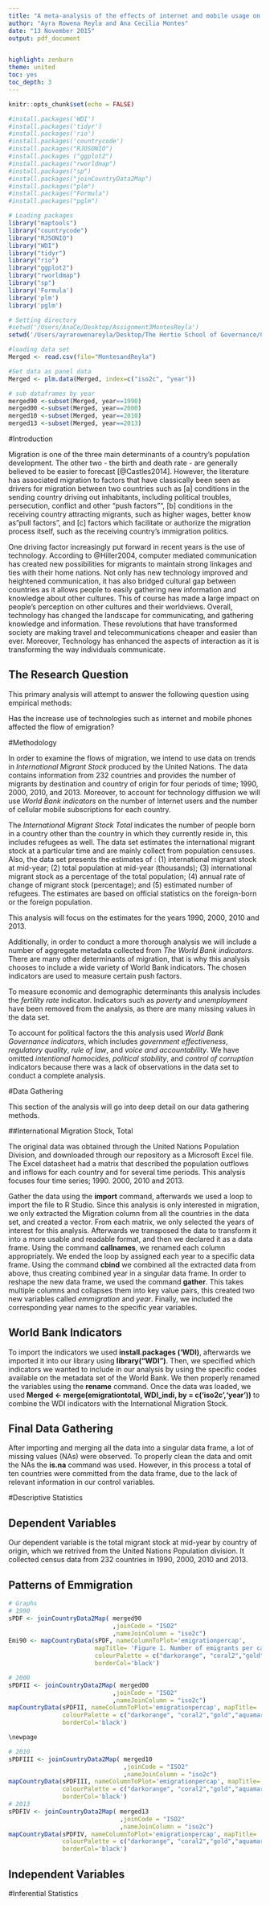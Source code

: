 ```yaml
---
title: "A meta-analysis of the effects of internet and mobile usage on migration"
author: "Ayra Rowena Reyla and Ana Cecilia Montes"
date: "13 November 2015"
output: pdf_document


highlight: zenburn
theme: united
toc: yes
toc_depth: 3
---
```



\newpage

```r
knitr::opts_chunk$set(echo = FALSE)

#install.packages('WDI')
#install.packages('tidyr')
#install.packages('rio')
#install.packages('countrycode')
#install.packages("RJOSONIO")  
#install.packages ("ggplot2")
#install.packages("rworldmap")
#install.packages("sp")
#install.packages("joinCountryData2Map")
#install.packages("plm")
#install.packages("Formula")
#install.packages("pglm")

# Loading packages
library("maptools")
library("countrycode")
library("RJSONIO")
library("WDI")
library("tidyr")
library("rio")
library("ggplot2")
library("rworldmap")
library("sp")
library('Formula')
library('plm')
library('pglm')

# Setting directory
#setwd('/Users/AnaCe/Desktop/Assignment3MontesReyla')
setwd('/Users/ayrarowenareyla/Desktop/The Hertie School of Governance/Collaborative Social Sciences/Assignment3MontesReyla/Assignment3MontesReyla')

#loading data set
Merged <- read.csv(file="MontesandReyla")

#Set data as panel data
Merged <- plm.data(Merged, index=c("iso2c", "year"))

# sub dataframes by year
merged90 <-subset(Merged, year==1990)
merged00 <-subset(Merged, year==2000)
merged10 <-subset(Merged, year==2010)
merged13 <-subset(Merged, year==2013)

```

#Introduction

Migration is one of the three main determinants of a country's population development. The other two - the birth and death rate - are generally believed to be easier to forecast [@Castles2014]. However, the literature has associated migration to factors that have classically been seen as drivers for migration between two countries such as [a] conditions in the sending country driving out inhabitants, including political troubles, persecution, conflict and other "push factors"", [b] conditions in the receiving country attracting migrants, such as higher wages, better know as "pull factors", and [c] factors which facilitate or authorize the migration process itself, such as the receiving country's immigration politics. 

One driving factor increasingly put forward in recent years is the use of technology. According to @Hiller2004, computer mediated communication has created new possibilities for migrants to maintain strong linkages and ties with their home nations. Not only has new technology improved and heightened communication, it has also bridged cultural gap between countries as it allows people to easily gathering new information and knowledge about other cultures. This of course has made a large impact on people's perception on other cultures and their worldviews. Overall, technology has changed the landscape for communicating, and gathering knowledge and information. These revolutions that have transformed society are making travel and telecommunications cheaper and easier than ever. Moreover, Technology has enhanced the aspects of interaction as it is transforming the way individuals communicate. 

## The Research Question
This primary analysis will attempt to answer the following question using empirical methods: 

Has the increase use of technologies such as internet and mobile phones affected the flow of emigration?


#Methodology

In order to examine the flows of migration, we intend to use data on trends in _International Migrant Stock_ produced by the United Nations. The data contains information from 232 countries and provides the number of migrants by destination and country of origin for four periods of time; 1990, 2000, 2010, and 2013. Moreover, to account for technology diffusion we will use _World Bank indicators_ on the number of Internet users and the number of cellular mobile subscriptions for each country. 

The _International Migrant Stock Total_ indicates the number of people born in a country other than the country in which they currently reside in, this includes refugees as well. The data set estimates the international migrant stock at a particular time and are mainly collect from population censuses. 
Also, the data set presents the estimates of : (1) international migrant stock at mid-year; (2) total population at mid-year (thousands); (3) international migrant stock as a percentage of the total population; (4) annual rate of change of migrant stock (percentage); and (5) estimated number of refugees. The estimates are based on official statistics on the foreign-born or the foreign population. 

This analysis will focus on the estimates for the years 1990, 2000, 2010 and 2013. 

Additionally, in order to conduct a more thorough analysis we will include a number of aggregate metadata collected from _The World Bank indicators_. There are many other determinants of migration, that is why this analysis chooses to include a wide variety of World Bank indicators. The chosen indicators are used to measure certain push factors. 

To measure economic and demographic determinants this analysis includes the _fertility rate_ indicator. Indicators such as _poverty_ and _unemployment_ have been removed from the analysis, as there are many missing values in the data set. 

To account for political factors the this analysis used  _World Bank Governance indicators_, which includes _government effectiveness_, _regulatory quality_, _rule of law_, and _voice and accountability_. We have omitted _intentional homocides_, _political stability_, and _control of corruption_ indicators because there was a lack of observations in the data set to conduct a complete analysis. 

#Data Gathering 

This section of the analysis will go into deep detail on our data gathering methods. 

##International Migration Stock, Total

The original data was obtained through the United Nations Population Division, and downloaded through our repository as a Microsoft Excel file. The Excel datasheet had a matrix that described the population outflows and inflows for each country and for several time periods. This analysis focuses four time series; 1990. 2000, 2010 and 2013. 

Gather the data using the **import** command, afterwards we used a loop to import the file to R Studio. Since this analysis is only interested in migration, we only extracted the Migration column from all the countries in the data set, and created a vector. From each matrix, we only selected the years of interest for this analysis. Afterwards we transposed the data to transform it into a more usable and readable format, and then we declared it as a data frame. Using the command **callnames**, we renamed each column appropriately. We ended the loop by assigned each year to a specific data frame. Using the command **cbind** we combined all the extracted data from above, thus creating combined year in a singular data frame. In order to reshape the new data frame, we used the command **gather**. This takes multiple columns and collapses them into key value pairs, this created two new variables called _emmigration_ and _year_. Finally, we included the corresponding year names to the specific year variables. 

## World Bank Indicators

To import the indicators we used **install.packages ('WDI)**, afterwards we imported it into our library using **library("WDI")**. Then, we specified which indicators we wanted to include in our analysis by using the specific codes available on the metadata set of the World Bank. We then properly renamed the variables using the **rename** command. Once the data was loaded, we used **Merged <- merge(emigrationtotal, WDI_indi, by = c('iso2c','year'))** to combine the WDI indicators with the International Migration Stock. 


## Final Data Gathering

After importing and merging all the data into a singular data frame, a lot of missing values (NAs) were observed. To properly clean the data and omit the NAs the **is.na** command was used. However, in this process a total of ten countries were committed from the data frame, due to the lack of relevant information in our control variables. 

#Descriptive Statistics

## Dependent Variables

Our dependent variable is the total migrant stock at mid-year by country of origin, which we retrived from the United Nations Population division. It collected census data from 232 countries in 1990, 2000, 2010 and 2013. 

## Patterns of Emmigration

```r
# Graphs
# 1990
sPDF <- joinCountryData2Map( merged90
                             ,joinCode = "ISO2"
                             ,nameJoinColumn = "iso2c")
Emi90 <- mapCountryData(sPDF, nameColumnToPlot='emigrationpercap', 
                        mapTitle= 'Figure 1. Number of emigrants per capita 1990', 
                        colourPalette = c("darkorange", "coral2","gold","aquamarine1", "cyan3", "blue","magenta"), 
                        borderCol='black')

# 2000
sPDFII <- joinCountryData2Map( merged00
                             ,joinCode = "ISO2"
                             ,nameJoinColumn = "iso2c")
mapCountryData(sPDFII, nameColumnToPlot='emigrationpercap', mapTitle= 'Figure 2. Number of emigrants per capita 2000',
               colourPalette = c("darkorange", "coral2","gold","aquamarine1", "cyan3", "blue","magenta"),
               borderCol='black')

\newpage

# 2010
sPDFIII <- joinCountryData2Map( merged10
                                ,joinCode = "ISO2"
                                ,nameJoinColumn = "iso2c")
mapCountryData(sPDFIII, nameColumnToPlot='emigrationpercap', mapTitle= 'Figure 3. Number of emigrants per capita 2010',
               colourPalette = c("darkorange", "coral2","gold","aquamarine1", "cyan3", "blue","magenta"),
               borderCol='black')
# 2013
sPDFIV <- joinCountryData2Map( merged13
                               ,joinCode = "ISO2"
                               ,nameJoinColumn = "iso2c")
mapCountryData(sPDFIV, nameColumnToPlot='emigrationpercap', mapTitle= 'Figure 4. Number of emigrants per capita 2013',
               colourPalette = c("darkorange", "coral2","gold","aquamarine1", "cyan3", "blue","magenta"),
               borderCol='black')
```







## Independent Variables



#Inferential Statistics












